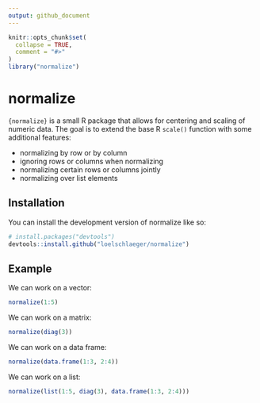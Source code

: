 ```yaml
---
output: github_document
---
```


<!-- README.md is generated from README.Rmd. Please edit that file -->

```r
knitr::opts_chunk$set(
  collapse = TRUE,
  comment = "#>"
)
library("normalize")
```

# normalize

<!-- badges: start -->
<!-- badges: end -->

`{normalize}` is a small R package that allows for centering and scaling of numeric data. The goal is to extend the base R `scale()` function with some additional features:

- normalizing by row or by column
- ignoring rows or columns when normalizing
- normalizing certain rows or columns jointly
- normalizing over list elements

## Installation

You can install the development version of normalize like so:

``` r
# install.packages("devtools")
devtools::install.github("loelschlaeger/normalize")
```

## Example

We can work on a vector:

```r
normalize(1:5)
```

We can work on a matrix:

```r
normalize(diag(3))
```

We can work on a data frame:

```r
normalize(data.frame(1:3, 2:4))
```

We can work on a list:

```r
normalize(list(1:5, diag(3), data.frame(1:3, 2:4)))
```
